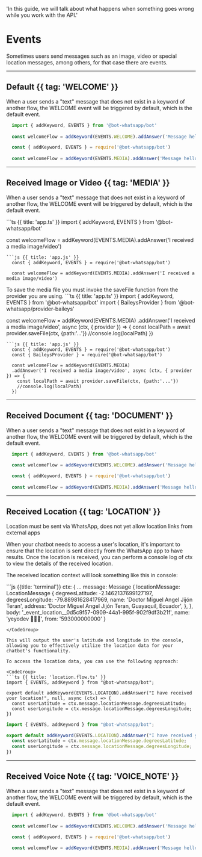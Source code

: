   'In this guide, we will talk about what happens when something goes wrong while you work with the API.'

# Events

Sometimes users send messages such as an image, video or special location messages, among others, for that case there are events.

---

## Default  {{ tag: 'WELCOME'  }}

When a user sends a "text" message that does not exist in a keyword of another flow, the WELCOME event will be triggered by default, which is the default event.
<CodeGroup>
```ts {{ title: 'app.ts' }}
  import { addKeyword, EVENTS } from '@bot-whatsapp/bot'
  
  const welcomeFlow = addKeyword(EVENTS.WELCOME).addAnswer('Message hello')
```
```js {{ title: 'app.js' }}
  const { addKeyword, EVENTS } = require('@bot-whatsapp/bot')
  
  const welcomeFlow = addKeyword(EVENTS.MEDIA).addAnswer('Message hello')
```
</CodeGroup>


---

## Received Image or Video {{ tag: 'MEDIA'  }}

When a user sends a "text" message that does not exist in a keyword of another flow, the WELCOME event will be triggered by default, which is the default event.

<CodeGroup>
```ts {{ title: 'app.ts' }}
  import { addKeyword, EVENTS } from '@bot-whatsapp/bot'
  
  const welcomeFlow = addKeyword(EVENTS.MEDIA).addAnswer('I received a media image/video')
```
```js {{ title: 'app.js' }}
  const { addKeyword, EVENTS } = require('@bot-whatsapp/bot')
  
  const welcomeFlow = addKeyword(EVENTS.MEDIA).addAnswer('I received a media image/video')
```
</CodeGroup>

<Note>
To save the media file you must invoke the saveFile function from the provider you are using.
</Note>

<CodeGroup>
```ts {{ title: 'app.ts' }}
  import { addKeyword, EVENTS } from '@bot-whatsapp/bot'
  import { BaileysProvider } from '@bot-whatsapp/provider-baileys'

  const welcomeFlow = addKeyword<BaileysProvider>(EVENTS.MEDIA)
  .addAnswer('I received a media image/video', async (ctx, { provider }) => {
    const localPath = await provider.saveFile(ctx, {path:'...'})
    //console.log(localPath)
  })
```
```js {{ title: 'app.js' }}
  const { addKeyword, EVENTS } = require('@bot-whatsapp/bot')
  const { BaileysProvider } = require('@bot-whatsapp/bot')
  
  const welcomeFlow = addKeyword(EVENTS.MEDIA)
  .addAnswer('I received a media image/video', async (ctx, { provider }) => {
    const localPath = await provider.saveFile(ctx, {path:'...'})
    //console.log(localPath)
  })
```
</CodeGroup>

---

## Received Document {{ tag: 'DOCUMENT'  }}

When a user sends a "text" message that does not exist in a keyword of another flow, the WELCOME event will be triggered by default, which is the default event.
<CodeGroup>
```ts {{ title: 'app.ts' }}
  import { addKeyword, EVENTS } from '@bot-whatsapp/bot'
  
  const welcomeFlow = addKeyword(EVENTS.WELCOME).addAnswer('Message hello')
```
```js {{ title: 'app.js' }}
  const { addKeyword, EVENTS } = require('@bot-whatsapp/bot')
  
  const welcomeFlow = addKeyword(EVENTS.MEDIA).addAnswer('Message hello')
```
</CodeGroup>

---

## Received Location {{ tag: 'LOCATION'  }}

<Note>
Location must be sent via WhatsApp, does not yet allow location links from external apps
</Note>

When your chatbot needs to access a user's location, it's important to ensure that the location is sent directly from the WhatsApp app to have results. Once the location is received, you can perform a console log of ctx to view the details of the received location.

The received location context will look something like this in console:

<CodeGroup>
```js {{title: 'terminal'}}
ctx:  {
  ...
  message: Message {
    locationMessage: LocationMessage {
      degreesLatitude: -2.1462137699127197,
      degreesLongitude: -79.88981628417969,
      name: 'Doctor Miguel Angel Jijón Teran',
      address: 'Doctor Miguel Angel Jijón Teran, Guayaquil, Ecuador',
    },
  },
  body: '_event_location__0d5c9f57-0909-44a1-995f-902f9df3b21f',
  name: 'yeyodev 👨🏾‍💻',
  from: '593000000000'
}

```
</CodeGroup>

This will output the user's latitude and longitude in the console, allowing you to effectively utilize the location data for your chatbot's functionality.

To access the location data, you can use the following approach:

<CodeGroup>
```ts {{ title: 'location.flow.ts' }}
import { EVENTS, addKeyword } from "@bot-whatsapp/bot";

export default addKeyword(EVENTS.LOCATION).addAnswer("I have received your location!", null, async (ctx) => {
  const userLatitude = ctx.message.locationMessage.degreesLatitude;
  const userLongitude = ctx.message.locationMessage.degreesLongitude;
})
```
```js {{ title: 'location.flow.js' }}
import { EVENTS, addKeyword } from "@bot-whatsapp/bot";

export default addKeyword(EVENTS.LOCATION).addAnswer("I have received your location!", null, async (ctx) => {
  const userLatitude = ctx.message.locationMessage.degreesLatitude;
  const userLongitude = ctx.message.locationMessage.degreesLongitude;
})
```
</CodeGroup>

---

## Received Voice Note {{ tag: 'VOICE_NOTE' }}

When a user sends a "text" message that does not exist in a keyword of another flow, the WELCOME event will be triggered by default, which is the default event.
<CodeGroup>
```ts {{ title: 'app.ts' }}
  import { addKeyword, EVENTS } from '@bot-whatsapp/bot'
  
  const welcomeFlow = addKeyword(EVENTS.WELCOME).addAnswer('Message hello')
```
```js {{ title: 'app.js' }}
  const { addKeyword, EVENTS } = require('@bot-whatsapp/bot')
  
  const welcomeFlow = addKeyword(EVENTS.MEDIA).addAnswer('Message hello')
```
</CodeGroup>
